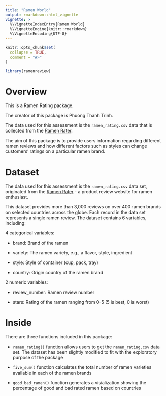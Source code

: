 ```yaml
---
title: "Ramen World"
output: rmarkdown::html_vignette
vignette: >
  %\VignetteIndexEntry{Ramen World}
  %\VignetteEngine{knitr::rmarkdown}
  %\VignetteEncoding{UTF-8}
---
```


```r
knitr::opts_chunk$set(
  collapse = TRUE,
  comment = "#>"
)
```

```r
library(ramenreview)
```

# Overview

This is a Ramen Rating package.

The creator of this package is Phuong Thanh Trinh.

The data used for this assessment is the `ramen_rating.csv` data that is collected from the [Ramen Rater](https://www.theramenrater.com/resources-2/the-list/).

The aim of this package is to provide users information regarding different ramen reviews and how different factors such as styles can change customers' ratings on a particular ramen brand.

# Dataset 

The data used for this assessment is the `ramen_rating.csv` data set, originated from the [Ramen Rater](https://www.theramenrater.com/resources-2/the-list/) - a product review website for ramen enthusiast.

This dataset provides more than 3,000 reviews on over 400 ramen brands on selected countries across the globe. Each record in the data set represents a single ramen review. The dataset contains 6 variables, including:

4 categorical variables:

  - brand: Brand of the ramen

  - variety: The ramen variety, e.g., a flavor, style, ingredient

  - style: Style of container (cup, pack, tray)

  - country: Origin country of the ramen brand

2 numeric variables:

  - review_number: Ramen review number

  - stars: Rating of the ramen ranging from 0-5 (5 is best, 0 is worst)

# Inside

There are three functions included in this package:

* `ramen_rating()` function allows users to get the `ramen_rating.csv` data set. The dataset has been slightly modified to fit with the exploratory purpose of the package

* `five_sum()` function calculates the total number of ramen varieties available in each of the ramen brands

* `good_bad_ramen()` function generates a visialization showing the percentage of good and bad rated ramen based on countries


